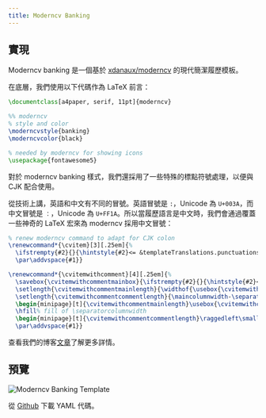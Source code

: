 ```yaml
---
title: Moderncv Banking
---
```


## 實現

Moderncv banking 是一個基於 [xdanaux/moderncv](https://github.com/xdanaux/moderncv) 的現代簡潔履歷模板。

在底層，我們使用以下代碼作為 LaTeX 前言：

```latex lineNumbers
\documentclass[a4paper, serif, 11pt]{moderncv}

%% moderncv
% style and color
\moderncvstyle{banking}
\moderncvcolor{black}

% needed by moderncv for showing icons
\usepackage{fontawesome5}
```

對於 moderncv banking 樣式，我們還採用了一些特殊的標點符號處理，以便與 CJK 配合使用。

從技術上講，英語和中文有不同的冒號。英語冒號是 `:`，Unicode 為 `U+003A`，而中文冒號是 `：`，Unicode 為 `U+FF1A`。所以當履歷語言是中文時，我們會通過覆蓋一些神奇的 LaTeX 宏來為 moderncv 採用中文冒號：

```latex lineNumbers
% renew moderncv command to adapt for CJK colon
\renewcommand*{\cvitem}[3][.25em]{%
  \ifstrempty{#2}{}{\hintstyle{#2}<= &templateTranslations.punctuations.Colon =>}{#3}%
  \par\addvspace{#1}}

\renewcommand*{\cvitemwithcomment}[4][.25em]{%
  \savebox{\cvitemwithcommentmainbox}{\ifstrempty{#2}{}{\hintstyle{#2}<= &templateTranslations.punctuations.Colon =>}#3}%
  \setlength{\cvitemwithcommentmainlength}{\widthof{\usebox{\cvitemwithcommentmainbox}}}%
  \setlength{\cvitemwithcommentcommentlength}{\maincolumnwidth-\separatorcolumnwidth-\cvitemwithcommentmainlength}%
  \begin{minipage}[t]{\cvitemwithcommentmainlength}\usebox{\cvitemwithcommentmainbox}\end{minipage}%
  \hfill% fill of \separatorcolumnwidth
  \begin{minipage}[t]{\cvitemwithcommentcommentlength}\raggedleft\small\itshape#4\end{minipage}%
  \par\addvspace{#1}}
```

查看我們的博客[文章](https://blog.ppresume.com/posts/multi-languagues-support#colon)了解更多詳情。

## 預覽

![Moderncv Banking Template](/static/images/docs/layout/templates/moderncv-banking-template.png)

從 [Github](https://github.com/yamlresume/web/tree/main/content/docs/layout/templates/static/resources/moderncv-banking-template.yml) 下載 YAML 代碼。
